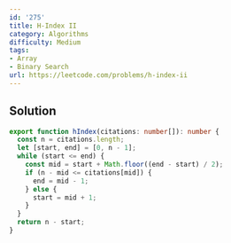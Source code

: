 ```yaml
---
id: '275'
title: H-Index II
category: Algorithms
difficulty: Medium
tags:
- Array
- Binary Search
url: https://leetcode.com/problems/h-index-ii
---
```


## Solution

```typescript filename="solution.ts" copy
export function hIndex(citations: number[]): number {
  const n = citations.length;
  let [start, end] = [0, n - 1];
  while (start <= end) {
    const mid = start + Math.floor((end - start) / 2);
    if (n - mid <= citations[mid]) {
      end = mid - 1;
    } else {
      start = mid + 1;
    }
  }
  return n - start;
}
```


